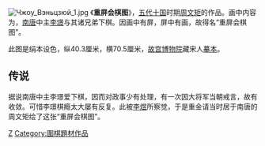 [[File:Чжоу_Вэньцзюй_1.jpg|thumb]]
《'''重屏会棋图'''》，[[五代十国|五代十国]]时期[[周文矩|周文矩]]的作品。画中内容为，[[南唐|南唐]]中主[[李璟|李璟]]与其诸兄弟下棋。因画中有屏，屏中有画，故得名“重屏会棋图”。

此图是绢本设色，纵40.3厘米，横70.5厘米，[[故宫博物院|故宫博物院]]藏宋人[[摹本|摹本]]。

==传说==

据说南唐中主李璟爱下棋，因而对政事少有处理，有一次因大将军当朝戒言，故有收敛。可惜李璟棋瘾太大屡有反复。此被[[李煜|李煜]]所察觉，于是重金请当时居于南唐的周文矩绘了这张“重屏会棋图”。

[[Category:宋朝绘画作品|Z]]
[[Category:圍棋題材作品|Category:圍棋題材作品]]